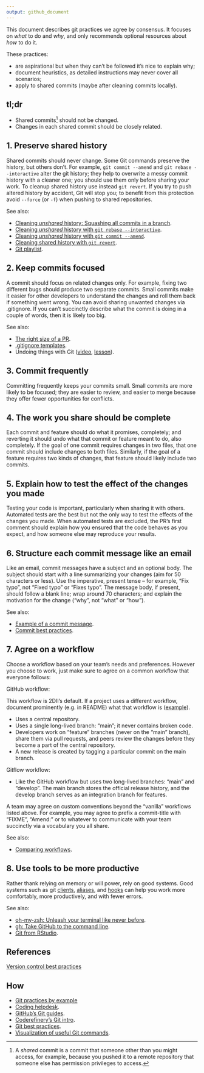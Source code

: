 ```yaml
---
output: github_document
---
```


This document describes git practices we agree by consensus. It focuses on
_what_ to do and _why_, and only recommends optional resources about _how_ to do
it.

These practices:

* are aspirational but when they can't be followed it's nice to explain why;
* document heuristics, as detailed instructions may never cover all scenarios;
* apply to shared commits (maybe after cleaning commits locally).

## tl;dr

* Shared commits^[A _shared_ commit is a commit that someone other than you
might access, for example, because you pushed it to a remote repository that
someone else has permission privileges to access.] should not be changed.
* Changes in each shared commit should be closely related.

## 1. Preserve shared history

Shared commits should never change. Some Git commands preserve the history, but
others don't. For example, `git commit --amend` and `git rebase --interactive`
alter the git history; they help to overwrite  a messy commit history with
a cleaner one; you should use them only before sharing your work. To cleanup
shared history use instead `git revert`.  If you try to push altered history by
accident, Git will stop you; to benefit from this protection  avoid `--force`
(or `-f`) when pushing to shared repositories.

See also:

* [Cleaning _unshared_ history: Squashing all commits in a branch](https://youtu.be/08dhy3Zoob4).
* [Cleaning _unshared_ history with `git rebase --interactive`](https://youtu.be/cMI8p1XhMzA).
* [Cleaning _unshared_ history with `git commit --amend`](https://youtu.be/539pfVfr7OI).
* [Cleaning shared history with `git revert`](https://youtu.be/A8Ld6iDqc3w).
* [Git playlist](https://www.youtube.com/playlist?list=PLvgdJdJDL-AOHkwiaMvYhPKVjiD9vzZIo).

## 2. Keep commits focused

A commit should focus on related changes only. For example, fixing two
different bugs should produce two separate commits. Small commits make it
easier for other developers to understand the changes and roll them back if
something went wrong. You can avoid sharing unwanted changes via .gitignore. If
you can't succinctly describe what the commit is doing in a couple of words,
then it is likely too big.

See also:

* [The right size of a PR](https://github.com/2DegreesInvesting/practices/discussions/3).
* [.gitignore templates](https://github.com/github/gitignore).
* Undoing things with Git ([video](https://youtu.be/dZOfEF19yDk),
[lesson](https://coderefinery.github.io/git-intro/05-undoing)).

## 3. Commit frequently

Committing frequently keeps your commits small. Small commits are more likely
to be focused; they are easier to review, and easier to merge because they
offer fewer opportunities for conflicts.

## 4. The work you share should be complete

Each commit and feature should do what it promises, completely; and reverting
it should undo what that commit or feature meant to do, also completely. If
the goal of one commit requires changes in two files, that one commit should
include changes to both files. Similarly, if the goal of a feature requires
two kinds of changes, that feature should likely include two commits.

## 5. Explain how to test the effect of the changes you made

Testing your code is important, particularly when sharing it with
others. Automated tests are the best but not the only way to test the effects
of the changes you made. When automated tests are excluded, the PR's first
comment should explain how you ensured that the code behaves as you expect,
and how someone else may reproduce your results.

## 6. Structure each commit message like an email

Like an email, commit messages have a subject and an optional body. The subject
should start with a line summarizing your changes (aim for 50 characters or
less). Use the imperative, present tense -- for example, "Fix typo",
not "Fixed typo" or "Fixes typo". The message body, if present,
should follow a blank line; wrap around 70 characters; and explain the
motivation for the change ("why", not "what" or "how").

See also:

* [Example of a commit message](https://github.com/2DegreesInvesting/resources/issues/74).
* [Commit best practices](https://r-pkgs.org/git.html#commit-best-practices).

## 7. Agree on a workflow

Choose a workflow based on your team's needs and preferences. However you
choose to work, just make sure to agree on a common workflow that everyone
follows:

GitHub workflow:

This workflow is 2DII's default. If a project uses a different
workflow, document prominently (e.g. in README) what that workflow is
([example](https://github.com/github/gitignore#contributing-workflow)).

* Uses a central repository. 
* Uses a single long-lived branch: "main"; it never contains broken code.
* Developers work on "feature" branches (never on the "main" branch), share
them via pull requests, and peers review the changes before they become a
part of the central repository.
* A new release is created by tagging a particular commit on the main branch.

Gitflow workflow:

* Like the GitHub workflow but uses two long-lived branches: "main"
and "develop". The main branch stores the official release history,
and the develop branch serves as an integration branch for features.

A team may agree on custom conventions beyond the "vanilla" workflows listed
above.  For example, you may agree to prefix a commit-title with "FIXME",
"Amend: " or to whatever to communicate with your team succinctly via a
vocabulary you all share.

See also: 

* [Comparing workflows](https://www.atlassian.com/git/tutorials/comparing-workflows).

## 8. Use tools to be more productive

Rather thank relying on memory or will power, rely on good systems. Good systems
such as git [clients](https://happygitwithr.com/git-client.html),
[aliases](https://git-scm.com/book/en/v2/Git-Basics-Git-Aliases), and
[hooks](https://git-scm.com/book/en/v2/Customizing-Git-Git-Hooks) can help you
work more comfortably, more productively, and with fewer errors.

See also:

* [oh-my-zsh: Unleash your terminal like never before](https://ohmyz.sh/).
* [gh: Take GitHub to the command line](https://cli.github.com/).
* [Git from RStudio](https://rstudio.com/resources/webinars/managing-part-2-github-and-rstudio/).

## References

[Version control best practices](https://www.git-tower.com/blog/version-control-best-practices/)

## How

* [Git practices by example](TODO)
* [Coding helpdesk](https://github.com/2DegreesInvesting/coding-helpdesk#coding-helpdesk).
* [GitHub's Git guides](https://github.com/git-guides/).
* [Coderefinery's Git intro](https://coderefinery.github.io/git-intro/).
* [Git best practices](https://bit.ly/book-git-in-practice).  
* [Visualization of useful Git commands](https://dev.to/lydiahallie/cs-visualized-useful-git-commands-37p1).


